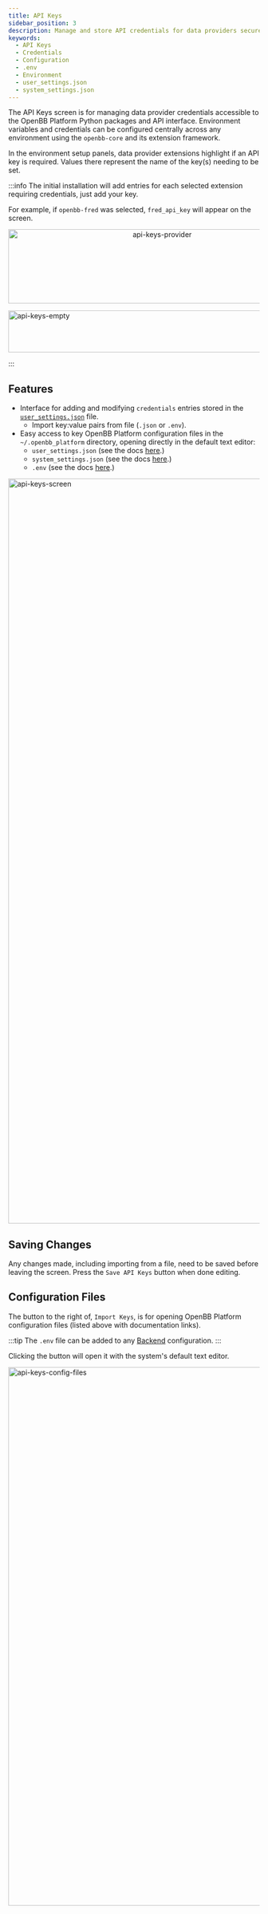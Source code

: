 ```yaml
---
title: API Keys
sidebar_position: 3
description: Manage and store API credentials for data providers securely within the OpenBB Platform GUI.
keywords:
  - API Keys
  - Credentials
  - Configuration
  - .env
  - Environment
  - user_settings.json
  - system_settings.json
---
```



<HeadTitle title="API Keys | ODP Desktop App Docs" />

The API Keys screen is for managing data provider credentials accessible to the OpenBB Platform Python packages and API interface. Environment variables and credentials can be configured centrally across any environment using the `openbb-core` and its extension framework.

In the environment setup panels, data provider extensions highlight if an API key is required. Values there represent the name of the key(s) needing to be set.

:::info
The initial installation will add entries for each selected extension requiring credentials, just add your key.

For example, if `openbb-fred` was selected, `fred_api_key` will appear on the screen.
<p align="center">
  <img width="601" height="149" alt="api-keys-provider" src="https://github.com/user-attachments/assets/da7502a2-2a3c-44d2-8550-233004eeb882" />
</p>
<img width="908" height="84" alt="api-keys-empty" src="https://github.com/user-attachments/assets/5b387002-834e-4365-b00b-4e541fc1ec35" />

:::

## Features

- Interface for adding and modifying `credentials` entries stored in the [`user_settings.json`](/platform/settings/user_settings/api_keys) file.
  - Import key:value pairs from file (`.json` or `.env`).
- Easy access to key OpenBB Platform configuration files in the `~/.openbb_platform` directory, opening directly in the default text editor:
  - `user_settings.json` (see the docs [here](/platform/settings/user_settings).)
  - `system_settings.json` (see the docs [here](/platform/settings/system_settings).)
  - `.env` (see the docs [here](/platform/settings/environment_variables).)

<img width="1706" height="1494" alt="api-keys-screen" src="https://github.com/user-attachments/assets/a9ae2873-4eda-4ef9-a407-beaba2132ed0" />

## Saving Changes

Any changes made, including importing from a file, need to be saved before leaving the screen. Press the `Save API Keys` button when done editing.

## Configuration Files

The button to the right of, `Import Keys`, is for opening OpenBB Platform configuration files (listed above with documentation links).

:::tip
The `.env` file can be added to any [Backend](/odp/backends) configuration.
:::

Clicking the button will open it with the system's default text editor.

<img width="1704" height="1080" alt="api-keys-config-files" src="https://github.com/user-attachments/assets/3c483ce8-19a0-4f2b-86b8-1ec31c7fdd13" />
